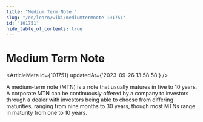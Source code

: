 ```yaml
---
title: "Medium Term Note "
slug: "/en/learn/wiki/mediumtermnote-101751"
id: "101751"
hide_table_of_contents: true
---
```



# Medium Term Note 

<ArticleMeta id={101751} updatedAt={'2023-09-26 13:58:58'} />
<div className='border-solid border-b border-t-0 my-4 border-[var(--ifm-color-gray-300)]' />

A medium-term note (MTN) is a note that usually matures in five to 10 years. A corporate MTN can be continuously offered by a company to investors through a dealer with investors being able to choose from differing maturities, ranging from nine months to 30 years, though most MTNs range in maturity from one to 10 years.
